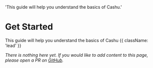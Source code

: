   'This guide will help you understand the basics of Cashu.'

# Get Started

This guide will help you understand the basics of Cashu {{ className: 'lead' }}

_There is nothing here yet. If you would like to add content to this page, please open a PR on [GitHub](https://github.com/cashubtc/cashu.space)._